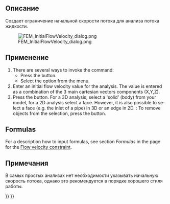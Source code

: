<languages/>

<div class="mw-translate-fuzzy">
{{Docnav/ru
|[[FEM_ConstraintElectrostaticPotential/ru|Создать электростатический потенциал]]
|[[FEM_ConstraintFlowVelocity/ru|Граничное условие скорости потока]]
|[[FEM_Workbench/ru|Верстак "FEM"]]
|IconL=FEM_ConstraintElectrostaticPotential.svg
|IconR=FEM_ConstraintFlowVelocity.svg
|IconC=Workbench_FEM.svg
}}
</div>

<div class="mw-translate-fuzzy">
{{GuiCommand/ru
|Name/ru=Начальное условие скорости потока
|Name=FEM_ConstraintInitialFlowVelocity
|MenuLocation=Модель → Fluid Constraints → Начальное условие скорости потока
|Workbenches=[[FEM_Workbench/ru|FEM]]
|SeeAlso=[[FEM_ConstraintFlowVelocity/ru|Граничное условие скорости потока]]
}}
</div>

<span id="Description"></span>
==Описание==

<div class="mw-translate-fuzzy">
Создает ограничение начальной скорости потока для анализа потока жидкости.
</div>

[[File:FEM_InitialFlowVelocity_dialog.png]]
<div lang="en" dir="ltr" class="mw-content-ltr">
{{Caption|The FEM initial flow velocity task panel}}
</div>

<span id="Usage"></span>
==Применение== 

<div lang="en" dir="ltr" class="mw-content-ltr">
# There are several ways to invoke the command:
#* Press the {{Button|[[Image:FEM_ConstraintInitialFlowVelocity.svg|16px]] [[FEM_ConstraintInitialFlowVelocity|Initial Flow Velocity Condition]]}} button.
#* Select the {{MenuCommand|Model → Fluid Boundary Conditions → [[Image:FEM_ConstraintInitialFlowVelocity.svg|16px]] Initial Flow Velocity Condition}} option from the menu.
# Enter an initial flow velocity value for the analysis. The value is entered as a combination of the 3 main cartesian vectors components (X,Y,Z).
# Press the {{Button|Add}} button. For a 3D analysis, select a 'solid' (body) from your model, for a 2D analysis select a face. However, it is also possible to select a face (e.g. the inlet of a pipe) in 3D or an edge in 2D. {{Version|1.1}}: To remove objects from the selection, press the {{Button|Remove}} button.
</div>

<div lang="en" dir="ltr" class="mw-content-ltr">
==Formulas==
</div>

<div lang="en" dir="ltr" class="mw-content-ltr">
For a description how to input formulas, see section ''Formulas'' in the page for the [[FEM_ConstraintFlowVelocity#Formulas|Flow velocity constraint]].
</div>

<span id="Notes"></span>
==Примечания== 

<div class="mw-translate-fuzzy">
В самых простых анализах нет необходимости указывать начальную скорость потока, однако это рекомендуется в порядке хорошего стиля работы.
</div>


<div class="mw-translate-fuzzy">
{{Docnav/ru
|[[FEM_ConstraintElectrostaticPotential/ru|Создать электростатический потенциал]]
|[[FEM_ConstraintFlowVelocity/ru|Граничное условие скорости потока]]
|[[FEM_Workbench/ru|Верстак "FEM"]]
|IconL=FEM_ConstraintElectrostaticPotential.svg
|IconR=FEM_ConstraintFlowVelocity.svg
|IconC=Workbench_FEM.svg
}}
</div>

{{FEM_Tools_navi{{#translation:}}}}
{{Userdocnavi{{#translation:}}}}